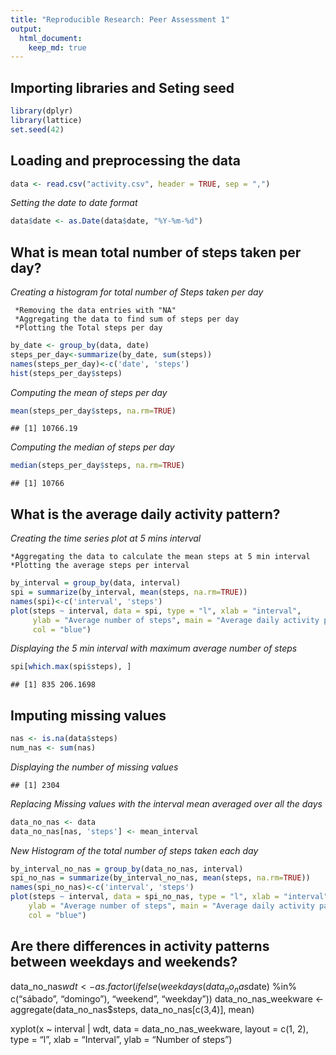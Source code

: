 ```yaml
---
title: "Reproducible Research: Peer Assessment 1"
output: 
  html_document:
    keep_md: true
---
```


## Importing libraries and Seting seed

```r
library(dplyr)
library(lattice)
set.seed(42)
```

## Loading and preprocessing the data


```r
data <- read.csv("activity.csv", header = TRUE, sep = ",")
```

  *Setting the date to date format*
```r
data$date <- as.Date(data$date, "%Y-%m-%d")
```

## What is mean total number of steps taken per day?
  *Creating a histogram for total number of Steps taken per day*
  
     *Removing the data entries with "NA"
     *Aggregating the data to find sum of steps per day
     *Plotting the Total steps per day

```r
by_date <- group_by(data, date)
steps_per_day<-summarize(by_date, sum(steps))
names(steps_per_day)<-c('date', 'steps')
hist(steps_per_day$steps)
```


  *Computing the mean of steps per day*
  

```r
mean(steps_per_day$steps, na.rm=TRUE)
```

```
## [1] 10766.19
```

  *Computing the median of steps per day*


```r
median(steps_per_day$steps, na.rm=TRUE)
```

```
## [1] 10766
```

## What is the average daily activity pattern?

  *Creating the time series plot at 5 mins interval*
    
    *Aggregating the data to calculate the mean steps at 5 min interval
    *Plotting the average steps per interval
    

```r
by_interval = group_by(data, interval)
spi = summarize(by_interval, mean(steps, na.rm=TRUE))
names(spi)<-c('interval', 'steps')
plot(steps ~ interval, data = spi, type = "l", xlab = "interval", 
     ylab = "Average number of steps", main = "Average daily activity pattern", 
     col = "blue")
```

  *Displaying the 5 min interval with maximum average number of steps*

```r
spi[which.max(spi$steps), ]
```

```
## [1] 835 206.1698
```

## Imputing missing values

    
```r
nas <- is.na(data$steps)
num_nas <- sum(nas)

```
*Displaying the number of missing values*


```
## [1] 2304
```

*Replacing Missing values with the interval mean averaged over all the days*
  
```r
data_no_nas <- data
data_no_nas[nas, 'steps'] <- mean_interval
```
*New Histogram of the total number of steps taken each day*

```r
by_interval_no_nas = group_by(data_no_nas, interval)
spi_no_nas = summarize(by_interval_no_nas, mean(steps, na.rm=TRUE))
names(spi_no_nas)<-c('interval', 'steps')
plot(steps ~ interval, data = spi_no_nas, type = "l", xlab = "interval", 
    ylab = "Average number of steps", main = "Average daily activity pattern (No NAS)",
    col = "blue")
```

## Are there differences in activity patterns between weekdays and weekends?

data_no_nas$wdt <- as.factor(ifelse(weekdays(data_no_nas$date) 
    %in% c("sábado", "domingo"), "weekend", "weekday"))
data_no_nas_weekware <- aggregate(data_no_nas$steps, data_no_nas[c(3,4)], mean)

xyplot(x ~ interval | wdt, data = data_no_nas_weekware, layout = c(1, 2), 
    type = "l", xlab = "Interval",  ylab = "Number of steps")
